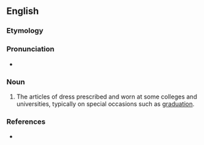 ==English==

===Etymology===
{{suffix|academic|al|lang=en}}

===Pronunciation===
* {{a|US}} {{IPA|/ˌæk.əˈdɛm.ɪ.kl̩z/|lang=en}}

===Noun===
{{en-plural noun}}

# {{lb|en|British}} The articles of dress prescribed and worn at some colleges and universities, typically on special occasions such as [[graduation]].

===References===
* {{R:Webster 1913}}